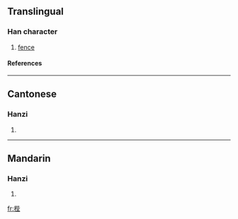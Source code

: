 ==Translingual==
===Han character===
{{Han char|rn=75|rad=木|as=07|sn=11|four=4191<sub>4</sub>|canj=木心心土 (DPPG)}}
# [[fence]]
====References====
{{Han ref|kx=0528.220|dkj=14842|dj=0917.100|hdz=21212.070|uh=6890|ud=26768|bh=D5B2|bd=54706}}

----
==Cantonese==
===Hanzi===
{{yue-hanzi|jyut=|y=bai6}}
# {{defn|Cantonese}}

----
==Mandarin==
===Hanzi===
{{cmn-hanzi|pin=[[bì]] ([[bi4]]), [[jiǎn]] ([[jian3]])|wg=pi<sup>4</sup>, chien<sup>3</sup>}}
# {{defn|Mandarin}}

[[fr:梐]]